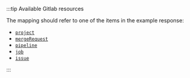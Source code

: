 :::tip Available Gitlab resources

The mapping should refer to one of the items in the example response:

- [`project`](https://docs.gitlab.com/ee/api/groups.html#list-a-groups-projects)
- [`mergeRequest`](https://docs.gitlab.com/ee/api/merge_requests.html#list-project-merge-requests)
- [`pipeline`](https://docs.gitlab.com/ee/api/pipelines.html#list-project-pipelines)
- [`job`](https://docs.gitlab.com/ee/api/jobs.html#list-project-jobs)
- [`issue`](https://docs.gitlab.com/ee/api/issues.html#list-project-issues)

:::
